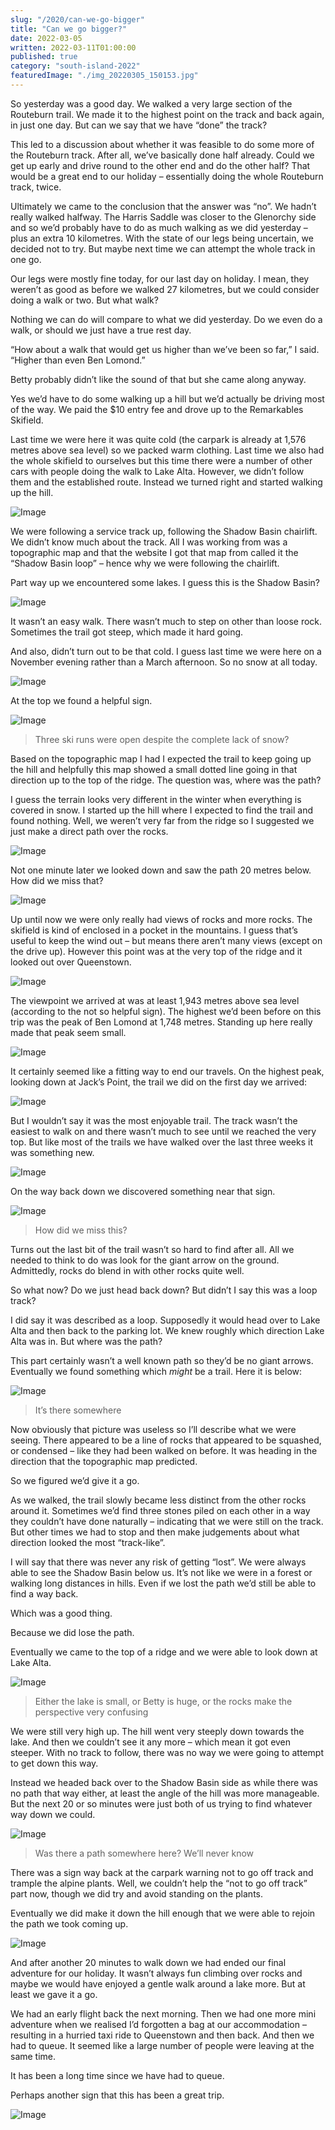 ```yaml
---
slug: "/2020/can-we-go-bigger"
title: "Can we go bigger?"
date: 2022-03-05
written: 2022-03-11T01:00:00
published: true
category: "south-island-2022"
featuredImage: "./img_20220305_150153.jpg"
---
```


So yesterday was a good day. We walked a very large section of the Routeburn trail. We made it to the highest point on the track and back again, in just one day. But can we say that we have “done” the track?

This led to a discussion about whether it was feasible to do some more of the Routeburn track. After all, we’ve basically done half already. Could we get up early and drive round to the other end and do the other half? That would be a great end to our holiday – essentially doing the whole Routeburn track, twice.

Ultimately we came to the conclusion that the answer was “no”. We hadn’t really walked halfway. The Harris Saddle was closer to the Glenorchy side and so we’d probably have to do as much walking as we did yesterday – plus an extra 10 kilometres. With the state of our legs being uncertain, we decided not to try. But maybe next time we can attempt the whole track in one go.

Our legs were mostly fine today, for our last day on holiday. I mean, they weren’t as good as before we walked 27 kilometres, but we could consider doing a walk or two. But what walk?

Nothing we can do will compare to what we did yesterday. Do we even do a walk, or should we just have a true rest day.

“How about a walk that would get us higher than we’ve been so far,” I said. “Higher than even Ben Lomond.”

Betty probably didn’t like the sound of that but she came along anyway.

Yes we’d have to do some walking up a hill but we’d actually be driving most of the way. We paid the $10 entry fee and drove up to the Remarkables Skifield.

Last time we were here it was quite cold (the carpark is already at 1,576 metres above sea level) so we packed warm clothing. Last time we also had the whole skifield to ourselves but this time there were a number of other cars with people doing the walk to Lake Alta. However, we didn’t follow them and the established route. Instead we turned right and started walking up the hill.

![Image](img_20220305_125938.jpg)

We were following a service track up, following the Shadow Basin chairlift. We didn’t know much about the track. All I was working from was a topographic map and that the website I got that map from called it the “Shadow Basin loop” – hence why we were following the chairlift.

Part way up we encountered some lakes. I guess this is the Shadow Basin?

![Image](img_20220305_131959.jpg)

It wasn’t an easy walk. There wasn’t much to step on other than loose rock. Sometimes the trail got steep, which made it hard going.

And also, didn’t turn out to be that cold. I guess last time we were here on a November evening rather than a March afternoon. So no snow at all today.

![Image](img_20220305_133521.jpg)

At the top we found a helpful sign.

![Image](img_20220305_134046.jpg)

> Three ski runs were open despite the complete lack of snow?

Based on the topographic map I had I expected the trail to keep going up the hill and helpfully this map showed a small dotted line going in that direction up to the top of the ridge. The question was, where was the path?

I guess the terrain looks very different in the winter when everything is covered in snow. I started up the hill where I expected to find the trail and found nothing. Well, we weren’t very far from the ridge so I suggested we just make a direct path over the rocks.

![Image](img_20220305_134609.jpg)

Not one minute later we looked down and saw the path 20 metres below. How did we miss that?

![Image](img_20220305_135134.jpg)

Up until now we were only really had views of rocks and more rocks. The skifield is kind of enclosed in a pocket in the mountains. I guess that’s useful to keep the wind out – but means there aren’t many views (except on the drive up). However this point was at the very top of the ridge and it looked out over Queenstown.

![Image](img_20220305_135524.jpg)

The viewpoint we arrived at was at least 1,943 metres above sea level (according to the not so helpful sign). The highest we’d been before on this trip was the peak of Ben Lomond at 1,748 metres. Standing up here really made that peak seem small.

![Image](img_20220305_135649.jpg)

It certainly seemed like a fitting way to end our travels. On the highest peak, looking down at Jack’s Point, the trail we did on the first day we arrived:

![Image](img_20220305_135814.jpg)

But I wouldn’t say it was the most enjoyable trail. The track wasn’t the easiest to walk on and there wasn’t much to see until we reached the very top. But like most of the trails we have walked over the last three weeks it was something new.

![Image](img_20220305_135902.jpg)

On the way back down we discovered something near that sign.

![Image](img_20220305_141643.jpg)

> How did we miss this?

Turns out the last bit of the trail wasn’t so hard to find after all. All we needed to think to do was look for the giant arrow on the ground. Admittedly, rocks do blend in with other rocks quite well.

So what now? Do we just head back down? But didn’t I say this was a loop track?

I did say it was described as a loop. Supposedly it would head over to Lake Alta and then back to the parking lot. We knew roughly which direction Lake Alta was in. But where was the path?

This part certainly wasn’t a well known path so they’d be no giant arrows. Eventually we found something which *might* be a trail. Here it is below:

![Image](img_20220305_142724.jpg)

> It’s there somewhere

Now obviously that picture was useless so I’ll describe what we were seeing. There appeared to be a line of rocks that appeared to be squashed, or condensed – like they had been walked on before. It was heading in the direction that the topographic map predicted.

So we figured we’d give it a go.

As we walked, the trail slowly became less distinct from the other rocks around it. Sometimes we’d find three stones piled on each other in a way they couldn’t have done naturally – indicating that we were still on the track. But other times we had to stop and then make judgements about what direction looked the most “track-like”.

I will say that there was never any risk of getting “lost”. We were always able to see the Shadow Basin below us. It’s not like we were in a forest or walking long distances in hills. Even if we lost the path we’d still be able to find a way back.

Which was a good thing.

Because we did lose the path.

Eventually we came to the top of a ridge and we were able to look down at Lake Alta.

![Image](img_20220305_143835.jpg)

> Either the lake is small, or Betty is huge, or the rocks make the perspective very confusing

We were still very high up. The hill went very steeply down towards the lake. And then we couldn’t see it any more – which mean it got even steeper. With no track to follow, there was no way we were going to attempt to get down this way.

Instead we headed back over to the Shadow Basin side as while there was no path that way either, at least the angle of the hill was more manageable. But the next 20 or so minutes were just both of us trying to find whatever way down we could.

![Image](img_20220305_143653.jpg)

> Was there a path somewhere here? We’ll never know

There was a sign way back at the carpark warning not to go off track and trample the alpine plants. Well, we couldn’t help the “not to go off track” part now, though we did try and avoid standing on the plants.

Eventually we did make it down the hill enough that we were able to rejoin the path we took coming up.

![Image](img_20220305_150153.jpg)

And after another 20 minutes to walk down we had ended our final adventure for our holiday. It wasn’t always fun climbing over rocks and maybe we would have enjoyed a gentle walk around a lake more. But at least we gave it a go.

We had an early flight back the next morning. Then we had one more mini adventure when we realised I’d forgotten a bag at our accommodation – resulting in a hurried taxi ride to Queenstown and then back. And then we had to queue. It seemed like a large number of people were leaving at the same time.

It has been a long time since we have had to queue.

Perhaps another sign that this has been a great trip.

![Image](img_20220306_113002.jpg)